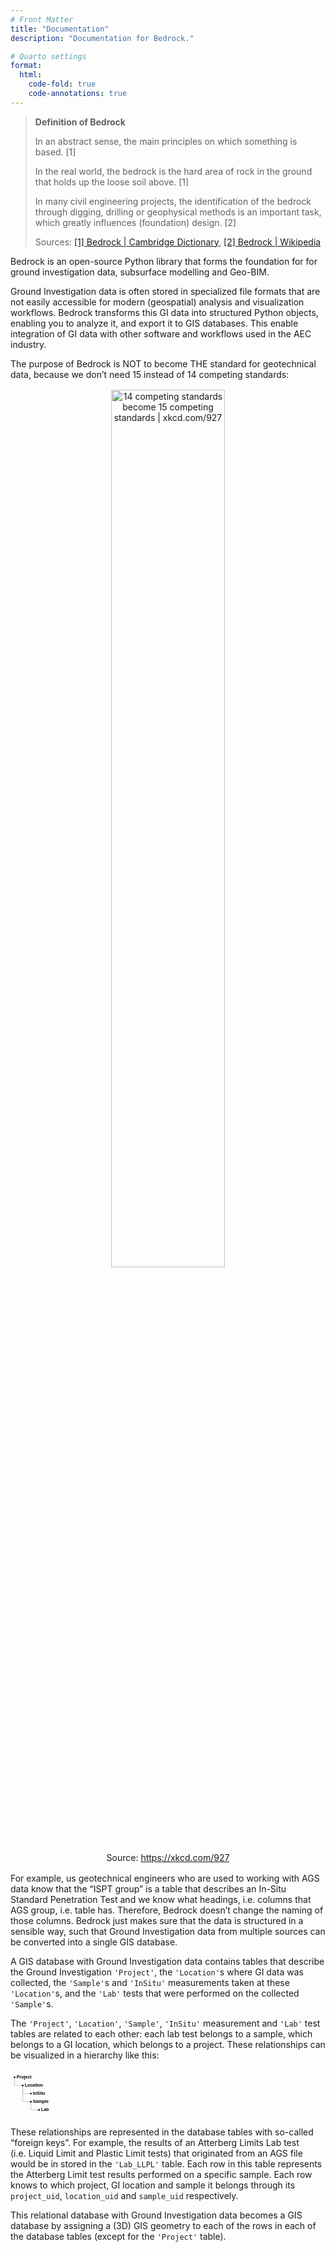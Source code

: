 ```yaml
---
# Front Matter
title: "Documentation"
description: "Documentation for Bedrock."

# Quarto settings
format:
  html:
    code-fold: true
    code-annotations: true
---
```


> **Definition of Bedrock**
>
> In an abstract sense, the main principles on which something is based. [1]
>
> In the real world, the bedrock is the hard area of rock in the ground that holds up the loose soil above. [1]
>
> In many civil engineering projects, the identification of the bedrock through digging, drilling or geophysical methods is an important task, which greatly influences (foundation) design. [2]  
>
> Sources: [[1] Bedrock | Cambridge Dictionary](https://dictionary.cambridge.org/us/dictionary/english/bedrock), [[2] Bedrock | Wikipedia](https://en.wikipedia.org/wiki/Bedrock)

Bedrock is an open-source Python library that forms the foundation for for ground investigation data, subsurface modelling and Geo-BIM.

Ground Investigation data is often stored in specialized file formats that are not easily accessible for modern (geospatial) analysis and visualization workflows.
Bedrock transforms this GI data into structured Python objects, enabling you to analyze it, and export it to GIS databases. This enable integration of GI data with other software and workflows used in the AEC industry.


The purpose of Bedrock is NOT to become THE standard for geotechnical data, because we don't need 15 instead of 14 competing standards:

<figure style="margin-block: 16px; margin-inline: auto; text-align: center;">
  <img src="https://bedrock.engineer/public/images/14Become15Standards.png" alt="14 competing standards become 15 competing standards | xkcd.com/927" width="60%"/>
  <figcaption>Source: <a href="https://xkcd.com/927/" target="_blank">https://xkcd.com/927</a></figcaption>
</figure> 

For example, us geotechnical engineers who are used to working with AGS data know that the "ISPT group" is a table that describes an In-Situ Standard Penetration Test and we know what headings, i.e. columns that AGS group, i.e. table has. Therefore, Bedrock doesn't change the naming of those columns. Bedrock just makes sure that the data is structured in a sensible way, such that Ground Investigation data from multiple sources can be converted into a single GIS database.

A GIS database with Ground Investigation data contains tables that describe the Ground Investigation `'Project'`, the `'Location'`s where GI data was collected, the `'Sample'`s and `'InSitu'` measurements taken at these `'Location'`s, and the `'Lab'` tests that were performed on the collected `'Sample'`s.

The `'Project'`, `'Location'`, `'Sample'`, `'InSitu'` measurement and `'Lab'` test tables are related to each other: each lab test belongs to a sample, which belongs to a GI location, which belongs to a project. These relationships can be visualized in a hierarchy like this:

<svg width="928" height="144" viewBox="-12,-24,928,144" style="max-width: 100%; height: auto; font: 13px sans-serif; overflow: visible;" xmlns="http://www.w3.org/2000/svg" xmlns:xlink="http://www.w3.org/1999/xlink"><g fill="none" stroke="#999"><path d="&#10;M0,0&#10;V24&#10;h24&#10;"/><path d="&#10;M24,24&#10;V48&#10;h24&#10;"/><path d="&#10;M24,24&#10;V72&#10;h24&#10;"/><path d="&#10;M48,72&#10;V96&#10;h24&#10;"/></g><g><g transform="translate(0,0)"><circle cx="0" r="2.5"/><text dy="0.32em" x="6"><tspan font-weight="600">Project</tspan><tspan dx="2"/></text><title>Project</title></g><g transform="translate(0,24)"><circle cx="24" r="2.5"/><text dy="0.32em" x="30"><tspan font-weight="600">Location</tspan><tspan dx="2"/></text><title>Project/Location</title></g><g transform="translate(0,48)"><circle cx="48" r="2.5"/><text dy="0.32em" x="54"><tspan font-weight="600">InSitu</tspan><tspan dx="2"/></text><title>Project/Location/InSitu</title></g><g transform="translate(0,72)"><circle cx="48" r="2.5"/><text dy="0.32em" x="54"><tspan font-weight="600">Sample</tspan><tspan dx="2"/></text><title>Project/Location/Sample</title></g><g transform="translate(0,96)"><circle cx="72" r="2.5"/><text dy="0.32em" x="78"><tspan font-weight="600">Lab</tspan><tspan dx="2"/></text><title>Project/Location/Sample/Lab</title></g></g></svg>

These relationships are represented in the database tables with so-called "foreign keys". For example, the results of an Atterberg Limits Lab test (i.e. Liquid Limit and Plastic Limit tests) that originated from an AGS file would be in stored in the `'Lab_LLPL'` table. Each row in this table represents the Atterberg Limit test results performed on a specific sample. Each row knows to which project, GI location and sample it belongs through its `project_uid`, `location_uid` and `sample_uid` respectively.

This relational database with Ground Investigation data becomes a GIS database by assigning a (3D) GIS geometry to each of the rows in each of the database tables (except for the `'Project'` table).
